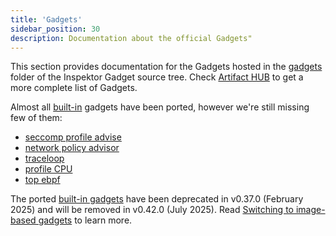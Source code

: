 ```yaml
---
title: 'Gadgets'
sidebar_position: 30
description: Documentation about the official Gadgets"
---
```



This section provides documentation for the Gadgets hosted in the
[gadgets](https://github.com/inspektor-gadget/inspektor-gadget/tree/%IG_BRANCH%/gadgets)
folder of the Inspektor Gadget source tree. Check [Artifact
HUB](https://artifacthub.io/packages/search?kind=22) to get a more complete list
of Gadgets.

Almost all [built-in](./builtin) gadgets have been ported, however we're
still missing few of them:
- [seccomp profile
  advise](https://github.com/inspektor-gadget/inspektor-gadget/issues/3890)
- [network policy
  advisor](https://github.com/inspektor-gadget/inspektor-gadget/issues/3891)
- [traceloop](https://github.com/inspektor-gadget/inspektor-gadget/issues/2822)
- [profile
  CPU](https://github.com/inspektor-gadget/inspektor-gadget/issues/3001)
- [top ebpf](https://github.com/inspektor-gadget/inspektor-gadget/issues/3443)

The ported [built-in gadgets](./builtin) have been deprecated in v0.37.0
(February 2025) and will be removed in v0.42.0 (July 2025). Read [Switching to
image-based gadgets](./switching_to_image_based_gadgets.mdx) to learn more.

<DocCardList />

